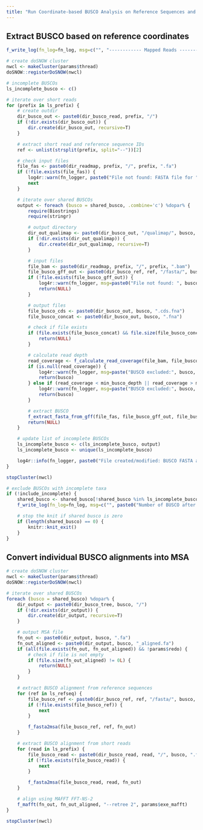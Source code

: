 ```yaml
---
title: "Run Coordinate-based BUSCO Analysis on Reference Sequences and Mapped Reads"
---
```


## Extract BUSCO based on reference coordinates
```r
f_write_log(fn_log=fn_log, msg=c("", "------------ Mapped Reads ----------"))

# create doSNOW cluster
nwcl <- makeCluster(params$thread)
doSNOW::registerDoSNOW(nwcl)

# incomplete BUSCOs
ls_incomplete_busco <- c()

# iterate over short reads
for (prefix in ls_prefix) {
    # create outdir
    dir_busco_out <- paste0(dir_busco_read, prefix, "/")
    if (!dir.exists(dir_busco_out)) {
        dir.create(dir_busco_out, recursive=T)
    }

    # extract short read and reference sequence IDs
    ref <- unlist(strsplit(prefix, split="--"))[2]

    # check input files
    file_fas <- paste0(dir_readmap, prefix, "/", prefix, ".fa")
    if (!file.exists(file_fas)) {
        log4r::warn(fn_logger, paste0("File not found: FASTA file for ", prefix, ". Skipped."))
        next
    }

    # iterate over shared BUSCOs
    output <- foreach (busco = shared_busco, .combine='c') %dopar% {
        require(Biostrings)
        require(stringr)

        # output directory
        dir_out_qualimap <- paste0(dir_busco_out, "/qualimap/", busco, "/")
        if (!dir.exists(dir_out_qualimap)) {
            dir.create(dir_out_qualimap, recursive=T)
        }

        # input files
        file_bam <- paste0(dir_readmap, prefix, "/", prefix, ".bam")
        file_busco_gff_out <- paste0(dir_busco_ref, ref, "/fasta/", busco, ".gff")
        if (!file.exists(file_busco_gff_out)) {
            log4r::warn(fn_logger, msg=paste0("File not found: ", busco, " GFF for ", ref, ". Skipped."))
            return(NULL)
        }

        # output files
        file_busco_cds <- paste0(dir_busco_out, busco, ".cds.fna")
        file_busco_concat <- paste0(dir_busco_out, busco, ".fna")

        # check if file exists
        if (file.exists(file_busco_concat) && file.size(file_busco_concat) != 0L && !params$redo) {
            return(NULL)
        }

        # calculate read depth
        read_coverage <- f_calculate_read_coverage(file_bam, file_busco_gff_out, params$exe_qualimap)
        if (is.null(read_coverage)) {
            log4r::warn(fn_logger, msg=paste("BUSCO excluded:", busco, "for", prefix, "with no CDS"))
            return(busco)
        } else if (read_coverage < min_busco_depth || read_coverage > max_busco_depth) {
            log4r::warn(fn_logger, msg=paste("BUSCO excluded:", busco, "for", prefix, "with average CDS read depth of", read_coverage))
            return(busco)
        }

        # extract BUSCO
        f_extract_fasta_from_gff(file_fas, file_busco_gff_out, file_busco_cds, file_busco_concat, params$exe_gffread)
        return(NULL)
    }

    # update list of incomplete BUSCOs
    ls_incomplete_busco <- c(ls_incomplete_busco, output)
    ls_incomplete_busco <- unique(ls_incomplete_busco)

    log4r::info(fn_logger, paste0("File created/modified: BUSCO FASTA alignments for ", prefix, "."))
}

stopCluster(nwcl)

# exclude BUSCOs with incomplete taxa
if (!include_incomplete) {
    shared_busco <- shared_busco[!shared_busco %in% ls_incomplete_busco]
    f_write_log(fn_log=fn_log, msg=c("", paste0("Number of BUSCO after filtering incomplete genes: ", length(shared_busco), ".")))

    # stop the knit if shared busco is zero
    if (length(shared_busco) == 0) {
        knitr::knit_exit()
    }
}
```

## Convert individual BUSCO alignments into MSA
```r
# create doSNOW cluster
nwcl <- makeCluster(params$thread)
doSNOW::registerDoSNOW(nwcl)

# iterate over shared BUSCOs
foreach (busco = shared_busco) %dopar% {
    dir_output <- paste0(dir_busco_tree, busco, "/")
    if (!dir.exists(dir_output)) {
        dir.create(dir_output, recursive=T)
    }

    # output MSA file
    fn_out <- paste0(dir_output, busco, ".fa")
    fn_out_aligned <- paste0(dir_output, busco, "_aligned.fa")
    if (all(file.exists(fn_out, fn_out_aligned)) && !params$redo) {
        # check if file is not empty
        if (file.size(fn_out_aligned) != 0L) {
            return(NULL)
        }
    }

    # extract BUSCO alignment from reference sequences
    for (ref in ls_refseq) {
        file_busco_ref <- paste0(dir_busco_ref, ref, "/fasta/", busco, ".fna")
        if (!file.exists(file_busco_ref)) {
            next
        }

        f_fasta2msa(file_busco_ref, ref, fn_out)
    }

    # extract BUSCO alignment from short reads
    for (read in ls_prefix) {
        file_busco_read <- paste0(dir_busco_read, read, "/", busco, ".fna")
        if (!file.exists(file_busco_read)) {
            next
        }

        f_fasta2msa(file_busco_read, read, fn_out)
    }

    # align using MAFFT FFT-NS-2
    f_mafft(fn_out, fn_out_aligned, "--retree 2", params$exe_mafft)
}

stopCluster(nwcl)
```